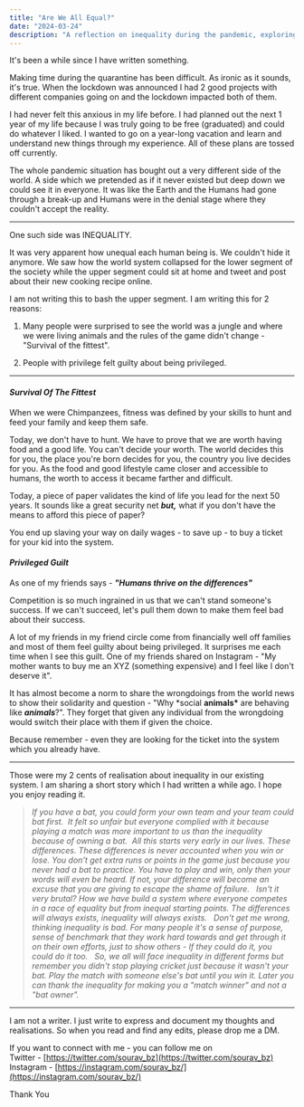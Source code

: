 ```yaml
---
title: "Are We All Equal?"
date: "2024-03-24"
description: "A reflection on inequality during the pandemic, exploring the concept of survival of the fittest in modern society and the phenomenon of privileged guilt."
---
```


It's been a while since I have written something.

Making time during the quarantine has been difficult. As ironic as it sounds, it's true. When the lockdown was announced I had 2 good projects with different companies going on and the lockdown impacted both of them.

I had never felt this anxious in my life before. I had planned out the next 1 year of my life because I was truly going to be free (graduated) and could do whatever I liked. I wanted to go on a year-long vacation and learn and understand new things through my experience. All of these plans are tossed off currently.

The whole pandemic situation has bought out a very different side of the world. A side which we pretended as if it never existed but deep down we could see it in everyone. It was like the Earth and the Humans had gone through a break-up and Humans were in the denial stage where they couldn't accept the reality.

---

One such side was INEQUALITY.

It was very apparent how unequal each human being is. We couldn't hide it anymore. We saw how the world system collapsed for the lower segment of the society while the upper segment could sit at home and tweet and post about their new cooking recipe online.

I am not writing this to bash the upper segment. I am writing this for 2 reasons:

1. Many people were surprised to see the world was a jungle and where we were living animals and the rules of the game didn't change - "Survival of the fittest".

2. People with privilege felt guilty about being privileged.

---

#### _Survival Of The Fittest_

When we were Chimpanzees, fitness was defined by your skills to hunt and feed your family and keep them safe.

Today, we don't have to hunt. We have to prove that we are worth having food and a good life. You can't decide your worth. The world decides this for you, the place you're born decides for you, the country you live decides for you. As the food and good lifestyle came closer and accessible to humans, the worth to access it became farther and difficult.

Today, a piece of paper validates the kind of life you lead for the next 50 years. It sounds like a great security net **_but,_** what if you don't have the means to afford this piece of paper?

You end up slaving your way on daily wages - to save up - to buy a ticket for your kid into the system.

#### **_Privileged Guilt_**

As one of my friends says - **_"Humans thrive on the differences"_**

Competition is so much ingrained in us that we can't stand someone's success. If we can't succeed, let's pull them down to make them feel bad about their success.

A lot of my friends in my friend circle come from financially well off families and most of them feel guilty about being privileged. It surprises me each time when I see this guilt. One of my friends shared on Instagram - "My mother wants to buy me an XYZ (something expensive) and I feel like I don't deserve it".

It has almost become a norm to share the wrongdoings from the world news to show their solidarity and question - "Why \*social **animals\*** are behaving like **_animals_**?". They forget that given any individual from the wrongdoing would switch their place with them if given the choice.

Because remember - even they are looking for the ticket into the system which you already have.

---

Those were my 2 cents of realisation about inequality in our existing system. I am sharing a short story which I had written a while ago. I hope you enjoy reading it.

> _If you have a bat, you could form your own team and your team could bat first. ⁣
> It felt so unfair but everyone complied with it because playing a match was more important to us than the inequality because of owning a bat.⁣
> ⁣
> All this starts very early in our lives. These differences. These differences is never accounted when you win or lose. You don't get extra runs or points in the game just because you never had a bat to practice. You have to play and win, only then your words will even be heard. If not, your difference will become an excuse that you are giving to escape the shame of failure. ⁣
> ⁣
> Isn't it very brutal? How we have build a system where everyone competes in a race of equality but from inequal starting points. The differences will always exists, inequality will always exists. ⁣
> ⁣
> Don't get me wrong, thinking inequality is bad. For many people it's a sense of purpose, sense of benchmark that they work hard towards and get through it on their own efforts, just to show others - If they could do it, you could do it too. ⁣
> ⁣
> So, we all will face inequality in different forms but remember you didn't stop playing cricket just because it wasn't your bat. Play the match with someone else's bat until you win it. Later you can thank the inequality for making you a "match winner" and not a "bat owner"._

---

I am not a writer. I just write to express and document my thoughts and realisations. So when you read and find any edits, please drop me a DM.

If you want to connect with me - you can follow me on  
Twitter - [https://twitter.com/sourav_bz](https://twitter.com/sourav_bz)  
Instagram - [https://instagram.com/sourav_bz/](https://instagram.com/sourav_bz/)

Thank You
